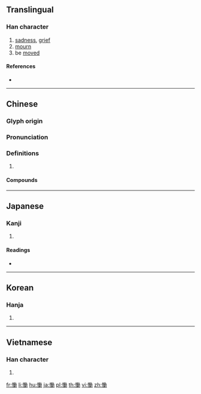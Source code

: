{{character info/new}}
{{also|恸}}
==Translingual==

===Han character===
{{Han char|rn=61|rad=心|as=11|sn=14|four=94027|canj=PHGS|ids=⿰忄動}}

# [[sadness]], [[grief]]
# [[mourn]]
# be [[moved]]

====References====
* {{Han ref|kx=0399.060|dkj=11103|dj=0738.220|hdz=42346.060|uh=615F|ud=24927|bh=BA45|bd=47685}}

----

==Chinese==
{{zh-forms|s=恸}}

===Glyph origin===
{{Han etym}}

===Pronunciation===
{{zh-pron
|m=tòng
|c=dung6
|mc=y
|oc=y
|cat=
}}

===Definitions===
{{zh-hanzi}}

# {{rfdef|zh}}

====Compounds====
{{zh-der|慟哭|慟絕|哀慟|大慟|慟哭流涕|悲慟|撫尸慟哭|撫膺大慟|觸目慟心}}

----

==Japanese==

===Kanji===
{{ja-kanji|grade=|rs=心11}}

# {{defn|lang=ja|sort=心11}}

====Readings====
* {{ja-readings|on=[[どう]] (dō), [[とう]] (tō)|kun=[[なげく]] (nageku)}}

----

==Korean==

===Hanja===
{{ko-hanja|hangeul=통|eumhun=|rv=tong|mr=t'ong|y=thong}}

# {{defn|lang=ko|sort=心11}}

----

==Vietnamese==

===Han character===
{{vi-readings|rs=心11|hanviet=đỏng}}

# {{defn|lang=vi|sort=心11}}

[[fr:慟]]
[[li:慟]]
[[hu:慟]]
[[ja:慟]]
[[pl:慟]]
[[th:慟]]
[[vi:慟]]
[[zh:慟]]